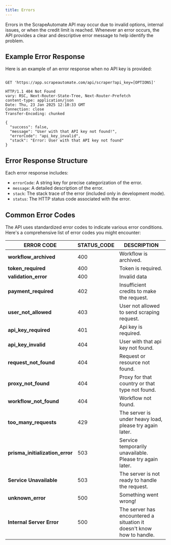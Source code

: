 ```yaml
---
title: Errors
---
```


Errors in the ScrapeAutomate API may occur due to invalid options, internal issues, or when the credit limit is reached. Whenever an error occurs, the API provides a clear and descriptive error message to help identify the problem.

## Example Error Response

Here is an example of an error response when no API key is provided:

```http Error Response

GET 'https://app.scrapeautomate.com/api/scraper?api_key=[OPTIONS]'

HTTP/1.1 404 Not Found
vary: RSC, Next-Router-State-Tree, Next-Router-Prefetch
content-type: application/json
Date: Thu, 23 Jan 2025 12:10:33 GMT
Connection: close
Transfer-Encoding: chunked

{
  "success": false,
  "message": "User with that API key not found!",
  "errorCode": "api_key_invalid",
  "stack": "Error: User with that API key not found"
}

```

## Error Response Structure

Each error response includes:

- `errorCode`: A string key for precise categorization of the error.
- `message`: A detailed description of the error.
- `stack`: The stack trace of the error (included only in development mode).
- `status`: The HTTP status code associated with the error.

## Common Error Codes

The API uses standardized error codes to indicate various error conditions. Here's a comprehensive list of error codes you might encounter:

| **ERROR CODE**                  | **STATUS_CODE** | **DESCRIPTION**                                                       |
| ------------------------------- | --------------- | --------------------------------------------------------------------- |
| **workflow_archived**           | 400             | Workflow is archived.                                                 |
| **token_required**              | 400             | Token is required.                                                    |
| **validation_error**            | 400             | Invalid data                                                          |
| **payment_required**            | 402             | Insufficient credits to make the request.                             |
| **user_not_allowed**            | 403             | User not allowed to send scraping request.                            |
| **api_key_required**            | 401             | Api key is required.                                                  |
| **api_key_invalid**             | 404             | User with that api key not found.                                     |
| **request_not_found**           | 404             | Request or resource not found.                                        |
| **proxy_not_found**             | 404             | Proxy for that country or that type not found.                        |
| **workflow_not_found**          | 404             | Workflow not found.                                                   |
| **too_many_requests**           | 429             | The server is under heavy load, please try again later.               |
| **prisma_initialization_error** | 503             | Service temporarily unavailable. Please try again later.              |
| **Service Unavailable**         | 503             | The server is not ready to handle the request.                        |
| **unknown_error**               | 500             | Something went wrong!                                                 |
| **Internal Server Error**       | 500             | The server has encountered a situation it doesn't know how to handle. |
